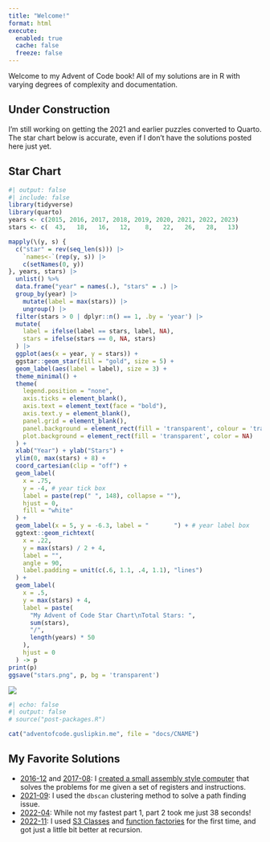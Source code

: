 ```yaml
---
title: "Welcome!"
format: html
execute: 
  enabled: true
  cache: false
  freeze: false
---
```


Welcome to my Advent of Code book! All of my solutions are in R with varying degrees of complexity and documentation.

::: {.callout-caution}

## Under Construction

I'm still working on getting the 2021 and earlier puzzles converted to Quarto. The star chart below is accurate, even if I don't have the solutions posted here just yet.

:::

## Star Chart

```r
#| output: false
#| include: false
library(tidyverse)
library(quarto)
years <- c(2015, 2016, 2017, 2018, 2019, 2020, 2021, 2022, 2023)
stars <- c(  43,   18,   16,   12,    8,   22,   26,   28,   13)

mapply(\(y, s) {
  c("star" = rev(seq_len(s))) |>
    `names<-`(rep(y, s)) |>
    c(setNames(0, y))
}, years, stars) |>
  unlist() %>%
  data.frame("year" = names(.), "stars" = .) |>
  group_by(year) |>
    mutate(label = max(stars)) |>
    ungroup() |>
  filter(stars > 0 | dplyr::n() == 1, .by = 'year') |>
  mutate(
    label = ifelse(label == stars, label, NA),
    stars = ifelse(stars == 0, NA, stars)
  ) |>
  ggplot(aes(x = year, y = stars)) +
  ggstar::geom_star(fill = "gold", size = 5) +
  geom_label(aes(label = label), size = 3) +
  theme_minimal() +
  theme(
    legend.position = "none",
    axis.ticks = element_blank(),
    axis.text = element_text(face = "bold"),
    axis.text.y = element_blank(),
    panel.grid = element_blank(),
    panel.background = element_rect(fill = 'transparent', colour = 'transparent'),
    plot.background = element_rect(fill = 'transparent', color = NA)
  ) +
  xlab("Year") + ylab("Stars") +
  ylim(0, max(stars) + 8) +
  coord_cartesian(clip = "off") +
  geom_label(
    x = .75,
    y = -4, # year tick box
    label = paste(rep(" ", 148), collapse = ""),
    hjust = 0,
    fill = "white"
  ) +
  geom_label(x = 5, y = -6.3, label = "       ") + # year label box
  ggtext::geom_richtext(
    x = .22,
    y = max(stars) / 2 + 4,
    label = "",
    angle = 90,
    label.padding = unit(c(.6, 1.1, .4, 1.1), "lines")
  ) +
  geom_label(
    x = .5,
    y = max(stars) + 4,
    label = paste(
      "My Advent of Code Star Chart\nTotal Stars: ",
      sum(stars),
      "/",
      length(years) * 50
    ),
    hjust = 0
  ) -> p
print(p)
ggsave("stars.png", p, bg = 'transparent')
```

![](stars.png)

```r
#| echo: false
#| output: false
# source("post-packages.R")

cat("adventofcode.guslipkin.me", file = "docs/CNAME")
```

## My Favorite Solutions

- [2016-12](2016/12/2016-12.html) and [2017-08](2017/08/2017-08.html): I [created a small assembly style computer](https://mistlecode.guslipkin.me/reference/assembly) that solves the problems for me given a set of registers and instructions.
- [2021-09](2021/09/2021-09.html): I used the `dbscan` clustering method to solve a path finding issue. 
- [2022-04](2022/04/2022-04.html): While not my fastest part 1, part 2 took me just 38 seconds!
- [2022-11](2022/11/2022-11.html): I used [S3 Classes](https://adv-r.hadley.nz/s3.html#s3) and [function factories](https://adv-r.hadley.nz/function-factories.html?q=function%20fac#function-factories) for the first time, and got just a little bit better at recursion.
